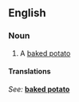 ==English==

===Noun===
{{en-noun|sg=[[jacket]] [[potato]]|es}}

# A [[baked potato]]

====Translations====
{{trans-top}}
''See: '' '''[[baked potato]]'''
{{trans-bottom}}